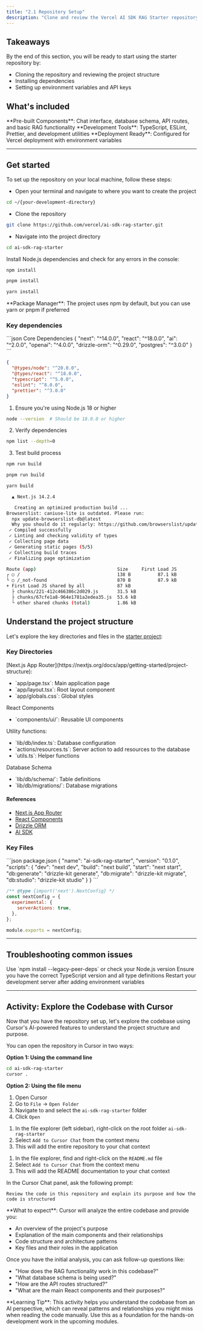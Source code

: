 ```yaml
---
title: "2.1 Repository Setup"
description: "Clone and review the Vercel AI SDK RAG Starter repository."
---
```


## Takeaways

By the end of this section, you will be ready to start using the starter repository by:

- Cloning the repository and reviewing the project structure
- Installing dependencies
- Setting up environment variables and API keys

## What's included

<Info>
  **Pre-built Components**: Chat interface, database schema, API routes, and
  basic RAG functionality
</Info>

<Info>
  **Development Tools**: TypeScript, ESLint, Prettier, and development utilities
</Info>

<Info>
  **Deployment Ready**: Configured for Vercel deployment with environment
  variables
</Info>

---

## Get started

To set up the repository on your local machine, follow these steps:

<Steps>

<Step title="Clone the Repository">

- Open your terminal and navigate to where you want to create the project

```bash title="Terminal"
cd ~/{your-development-directory}
```

- Clone the repository

```bash title="Terminal"
git clone https://github.com/vercel/ai-sdk-rag-starter.git
```

- Navigate into the project directory

```bash title="Terminal"
cd ai-sdk-rag-starter
```

</Step>

<Step title="Install dependencies">

Install Node.js dependencies and check for any errors in the console:

<CodeGroup>

```bash npm
npm install
```

```bash pnpm
pnpm install
```

```bash yarn
yarn install
```

</CodeGroup>

<Info>
  **Package Manager**: The project uses npm by default, but you can use yarn or
  pnpm if preferred
</Info>

### Key dependencies

<CodeGroup>
```json Core Dependencies
{
  "next": "^14.0.0",
  "react": "^18.0.0",
  "ai": "^2.0.0",
  "openai": "^4.0.0",
  "drizzle-orm": "^0.29.0",
  "postgres": "^3.0.0"
}
```

```json Development Dependencies
{
  "@types/node": "^20.0.0",
  "@types/react": "^18.0.0",
  "typescript": "^5.0.0",
  "eslint": "^8.0.0",
  "prettier": "^3.0.0"
}
```

</CodeGroup>
</Step>
<Step title="Verify your setup">

1. Ensure you're using Node.js 18 or higher

```bash Terminal
node --version  # Should be 18.0.0 or higher
```

2. Verify dependencies

```bash Terminal
npm list --depth=0
```

3. Test build process

<CodeGroup>

```bash npm
npm run build
```

```bash pnpm
pnpm run build
```

```bash yarn
yarn build
```

</CodeGroup>

<Accordion title="Console output of successful build">

```bash Terminal
  ▲ Next.js 14.2.4

   Creating an optimized production build ...
Browserslist: caniuse-lite is outdated. Please run:
  npx update-browserslist-db@latest
  Why you should do it regularly: https://github.com/browserslist/update-db#readme
 ✓ Compiled successfully
 ✓ Linting and checking validity of types
 ✓ Collecting page data
 ✓ Generating static pages (5/5)
 ✓ Collecting build traces
 ✓ Finalizing page optimization

Route (app)                              Size     First Load JS
┌ ○ /                                    138 B          87.1 kB
└ ○ /_not-found                          870 B          87.9 kB
+ First Load JS shared by all            87 kB
  ├ chunks/221-412c466386c2d029.js       31.5 kB
  ├ chunks/67cfe1a8-964e1781a2edea35.js  53.6 kB
  └ other shared chunks (total)          1.86 kB
```

</Accordion>
</Step>

</Steps>

## Understand the project structure

Let's explore the key directories and files in the [starter project](https://github.com/vercel/ai-sdk-rag-starter):

### Key Directories

<Columns cols={2}>
  <Card title="app/" icon="folder">
    [Next.js App
    Router](https://nextjs.org/docs/app/getting-started/project-structure):
    <ul>
      <li>`app/page.tsx`: Main application page</li>
      <li>`app/layout.tsx`: Root layout component</li>
      <li>`app/globals.css`: Global styles</li>
    </ul>
  </Card>
  <Card title="components/" icon="puzzle">
    React Components
    <ul>
      <li>`components/ui/`: Reusable UI components</li>
    </ul>
  </Card>
</Columns>
<Columns cols={2}>
  <Card title="lib/" icon="code">
    Utility functions:
    <ul>
      <li>`lib/db/index.ts`: Database configuration</li>
      <li>
        `actions/resources.ts`: Server action to add resources to the database
      </li>
      <li>`utils.ts`: Helper functions</li>
    </ul>
  </Card>
  <Card title="lib/db/" icon="database">
    Database Schema
    <ul>
      <li>`lib/db/schema/`: Table definitions</li>
      <li>`lib/db/migrations/`: Database migrations</li>
    </ul>
  </Card>
</Columns>

#### References

- [Next.js App Router](https://nextjs.org/docs/app/getting-started/project-structure)
- [React Components](https://react.dev/learn/your-first-component)
- [Drizzle ORM](https://orm.drizzle.team/docs/intro)
- [AI SDK](https://sdk.vercel.ai/)

### Key Files

<CodeGroup>
```json package.json
{
  "name": "ai-sdk-rag-starter",
  "version": "0.1.0",
  "scripts": {
    "dev": "next dev",
    "build": "next build",
    "start": "next start",
    "db:generate": "drizzle-kit generate",
    "db:migrate": "drizzle-kit migrate",
    "db:studio": "drizzle-kit studio"
  }
}
```

```javascript next.config.js
/** @type {import('next').NextConfig} */
const nextConfig = {
  experimental: {
    serverActions: true,
  },
};

module.exports = nextConfig;
```

</CodeGroup>

---

## Troubleshooting common issues

<AccordionGroup>
<Accordion title="npm install fails with permission errors">
    Use `npm
    install --legacy-peer-deps` or check your Node.js version
</Accordion>

<Accordion title="TypeScript errors during build">
  Ensure you have the correct TypeScript version and all type definitions
</Accordion>

  <Accordion title="Environment variables not recognized">
    Restart your development server after adding environment variables
  </Accordion>
</AccordionGroup>

---

## Activity: Explore the Codebase with Cursor

Now that you have the repository set up, let's explore the codebase using Cursor's AI-powered features to understand the project structure and purpose.

<Steps>

<Step title="Open the repository in Cursor">

You can open the repository in Cursor in two ways:

**Option 1: Using the command line**

```bash Terminal
cd ai-sdk-rag-starter
cursor .
```

**Option 2: Using the file menu**

1. Open Cursor
2. Go to `File` → `Open Folder`
3. Navigate to and select the `ai-sdk-rag-starter` folder
4. Click `Open`

</Step>

<Step title="Add the repository to Cursor Chat">

1. In the file explorer (left sidebar), right-click on the root folder `ai-sdk-rag-starter`
2. Select `Add to Cursor Chat` from the context menu
3. This will add the entire repository to your chat context

</Step>

<Step title="Add the README to Cursor Chat">

1. In the file explorer, find and right-click on the `README.md` file
2. Select `Add to Cursor Chat` from the context menu
3. This will add the README documentation to your chat context

</Step>

<Step title="Ask Cursor to analyze the codebase">

In the Cursor Chat panel, ask the following prompt:

```
Review the code in this repository and explain its purpose and how the code is structured
```

<Info>
  **What to expect**: Cursor will analyze the entire codebase and provide you:
  <ul>
    <li>An overview of the project's purpose</li>
    <li>Explanation of the main components and their relationships</li>
    <li>Code structure and architecture patterns</li>
    <li>Key files and their roles in the application</li>
  </ul>
</Info>

</Step>

<Step title="Explore further (optional)">

Once you have the initial analysis, you can ask follow-up questions like:

- "How does the RAG functionality work in this codebase?"
- "What database schema is being used?"
- "How are the API routes structured?"
- "What are the main React components and their purposes?"

</Step>

</Steps>

<Info>
  **Learning Tip**: This activity helps you understand the codebase from an AI
  perspective, which can reveal patterns and relationships you might miss when
  reading the code manually. Use this as a foundation for the hands-on
  development work in the upcoming modules.
</Info>
